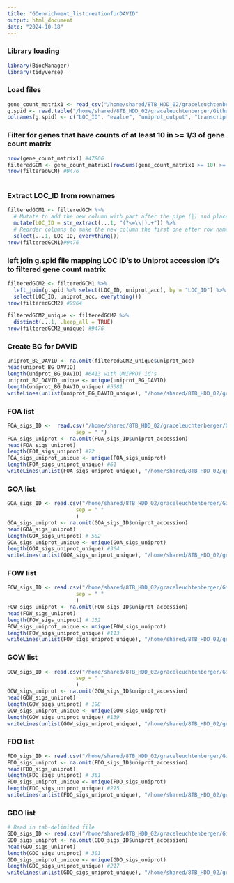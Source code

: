 ```yaml
---
title: "GOenrichment_listcreationforDAVID"
output: html_document
date: "2024-10-18"
---
```

### Library loading
```r
library(BiocManager)
library(tidyverse)
```

### Load files
```r
gene_count_matrix1 <- read_csv("/home/shared/8TB_HDD_02/graceleuchtenberger/Github/byssus-exp-analysis/output/gene_count_matrix_clean.csv")
g.spid <- read.table("/home/shared/8TB_HDD_02/graceleuchtenberger/Github/byssus-exp-analysis/output/g.spid.txt", header = TRUE)
colnames(g.spid) <- c("LOC_ID", "evalue", "uniprot_output", "transcript", "uniprot_acc")
```

### Filter for genes that have counts of at least 10 in >= 1/3 of gene count matrix
```r
nrow(gene_count_matrix1) #47806
filteredGCM <- gene_count_matrix1[rowSums(gene_count_matrix1 >= 10) >= ceiling(ncol(gene_count_matrix1)/ 3),]
nrow(filteredGCM) #9476
                                  
```

### Extract LOC_ID from rownames
```r
filteredGCM1 <- filteredGCM %>%
  # Mutate to add the new column with part after the pipe (|) and place it after row names
  mutate(LOC_ID = str_extract(...1, "(?<=\\|).+")) %>%
  # Reorder columns to make the new column the first one after row names
  select(...1, LOC_ID, everything())
nrow(filteredGCM1)#9476
```

### left join g.spid file mapping LOC ID's to Uniprot accession ID's to filtered gene count matrix
```r
filteredGCM2 <- filteredGCM1 %>%
  left_join(g.spid %>% select(LOC_ID, uniprot_acc), by = "LOC_ID") %>%
  select(LOC_ID, uniprot_acc, everything())
nrow(filteredGCM2) #9964

filteredGCM2_unique <- filteredGCM2 %>%
  distinct(...1, .keep_all = TRUE)
nrow(filteredGCM2_unique) #9476
```

### Create BG for DAVID
```r
uniprot_BG_DAVID <- na.omit(filteredGCM2_unique$uniprot_acc)
head(uniprot_BG_DAVID)
length(uniprot_BG_DAVID) #6413 with UNIPROT id's 
uniprot_BG_DAVID_unique <- unique(uniprot_BG_DAVID)
length(uniprot_BG_DAVID_unique) #5581
writeLines(unlist(uniprot_BG_DAVID_unique), "/home/shared/8TB_HDD_02/graceleuchtenberger/Github/byssus-exp-analysis/output/DEG_lists/DAVID_lists/uniprot_BG_DAVID.txt")
```

### FOA list
```r
FOA_sigs_ID <-  read.csv("/home/shared/8TB_HDD_02/graceleuchtenberger/Github/byssus-exp-analysis/output/DEG_lists/GOterms_genome/FOA_sigs_ID.csv",
                      sep = " ")
FOA_sigs_uniprot <- na.omit(FOA_sigs_ID$uniprot_accession)
head(FOA_sigs_uniprot) 
length(FOA_sigs_uniprot) #72
FOA_sigs_uniprot_unique <- unique(FOA_sigs_uniprot)
length(FOA_sigs_uniprot_unique) #61
writeLines(unlist(FOA_sigs_uniprot_unique), "/home/shared/8TB_HDD_02/graceleuchtenberger/Github/byssus-exp-analysis/output/DEG_lists/DAVID_lists/FOA_ID_uniprot_DAVID.txt")


```


### GOA list
```r


GOA_sigs_ID <- read.csv("/home/shared/8TB_HDD_02/graceleuchtenberger/Github/byssus-exp-analysis/output/DEG_lists/GOterms_genome/GOA_sigs_ID.csv",
                      sep = " "
                      )
GOA_sigs_uniprot <- na.omit(GOA_sigs_ID$uniprot_accession)
head(GOA_sigs_uniprot)
length(GOA_sigs_uniprot) # 582
GOA_sigs_uniprot_unique <- unique(GOA_sigs_uniprot)
length(GOA_sigs_uniprot_unique) #364
writeLines(unlist(GOA_sigs_uniprot_unique), "/home/shared/8TB_HDD_02/graceleuchtenberger/Github/byssus-exp-analysis/output/DEG_lists/DAVID_lists/GOA_ID_uniprot_DAVID.txt")
```


### FOW list
```r
FOW_sigs_ID <- read.csv("/home/shared/8TB_HDD_02/graceleuchtenberger/Github/byssus-exp-analysis/output/DEG_lists/GOterms_genome/FOW_sigs_ID.csv",
                      sep = " "
                      )
FOW_sigs_uniprot <- na.omit(FOW_sigs_ID$uniprot_accession)
head(FOW_sigs_uniprot)
length(FOW_sigs_uniprot) # 152
FOW_sigs_uniprot_unique <- unique(FOW_sigs_uniprot)
length(FOW_sigs_uniprot_unique) #113
writeLines(unlist(FOW_sigs_uniprot_unique), "/home/shared/8TB_HDD_02/graceleuchtenberger/Github/byssus-exp-analysis/output/DEG_lists/DAVID_lists/FOW_ID_uniprot_DAVID.txt")
```


### GOW list
```r
GOW_sigs_ID <- read.csv("/home/shared/8TB_HDD_02/graceleuchtenberger/Github/byssus-exp-analysis/output/DEG_lists/GOterms_genome/GOW_sigs_ID.csv",
                      sep = " "
                      )
GOW_sigs_uniprot <- na.omit(GOW_sigs_ID$uniprot_accession)
head(GOW_sigs_uniprot)
length(GOW_sigs_uniprot) # 198
GOW_sigs_uniprot_unique <- unique(GOW_sigs_uniprot)
length(GOW_sigs_uniprot_unique) #139
writeLines(unlist(GOW_sigs_uniprot_unique), "/home/shared/8TB_HDD_02/graceleuchtenberger/Github/byssus-exp-analysis/output/DEG_lists/DAVID_lists/GOW_ID_uniprot_DAVID.txt")
```


### FDO list
```r
FDO_sigs_ID <- read.csv("/home/shared/8TB_HDD_02/graceleuchtenberger/Github/byssus-exp-analysis/output/DEG_lists/GOterms_genome/FDO_sigs_ID.csv")
FDO_sigs_uniprot <- na.omit(FDO_sigs_ID$uniprot_accession)
head(FDO_sigs_uniprot)
length(FDO_sigs_uniprot) # 361
FDO_sigs_uniprot_unique <- unique(FDO_sigs_uniprot)
length(FDO_sigs_uniprot_unique) #275
writeLines(unlist(FDO_sigs_uniprot_unique), "/home/shared/8TB_HDD_02/graceleuchtenberger/Github/byssus-exp-analysis/output/DEG_lists/DAVID_lists/FDO_ID_uniprot_DAVID.txt")
```


### GDO list
```r
# Read in tab-delimited file
GDO_sigs_ID <- read.csv("/home/shared/8TB_HDD_02/graceleuchtenberger/Github/byssus-exp-analysis/output/DEG_lists/GOterms_genome/GDO_sigs_ID.csv")
GDO_sigs_uniprot <- na.omit(GDO_sigs_ID$uniprot_accession)
head(GDO_sigs_uniprot)
length(GDO_sigs_uniprot) # 301
GDO_sigs_uniprot_unique <- unique(GDO_sigs_uniprot)
length(GDO_sigs_uniprot_unique) #217
writeLines(unlist(GDO_sigs_uniprot_unique), "/home/shared/8TB_HDD_02/graceleuchtenberger/Github/byssus-exp-analysis/output/DEG_lists/DAVID_lists/GDO_ID_uniprot_DAVID.txt")
```


